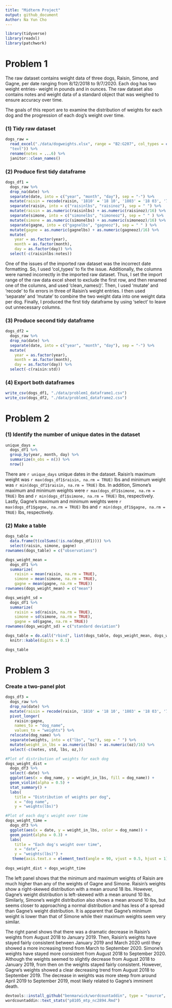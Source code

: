 ```yaml
---
title: "Midterm Project"
output: github_document
Author: Na Yun Cho
---
```


```r
library(tidyverse)
library(readxl)
library(patchwork)
```

# Problem 1 

The raw dataset contains weight data of three dogs, Raisin, Simone, and Gagne, per date ranging from 8/12/2018 to 9/7/2020. Each dog has two weight entries- weight in pounds and in ounces. The raw dataset also contains notes and weight data of a standard object that was weighed to ensure accuracy over time. 

The goals of this report are to examine the distribution of weights for each dog and the progression of each dog’s weight over time.


### (1) Tidy raw dataset
```r
dogs_raw = 
  read_excel("./data/dogweights.xlsx", range = "B2:G207", col_types = c("date", "text", "text", "text", "text",
  "text")) %>%
  rename(notes = ...6) %>%
  janitor::clean_names()
```

### (2) Produce first tidy dataframe
```r
dogs_df1 = 
  dogs_raw %>%
  drop_na(date) %>%
  separate(date, into = c("year", "month", "day"), sep = "-") %>%
  mutate(raisin = recode(raisin, '1810' = '18 10', '1803' = '18 03', '7 15' = '17 15')) %>%
  separate(raisin, into = c("raisinlbs", "raisinoz"), sep = " ") %>%
  mutate(raisin = as.numeric(raisinlbs) + as.numeric(raisinoz)/16) %>%
  separate(simone, into = c("simonelbs", "simoneoz"), sep = " " ) %>%
  mutate(simone = as.numeric(simonelbs) + as.numeric(simoneoz)/16) %>%
  separate(gagne, into = c("gagnelbs", "gagneoz"), sep = " " ) %>%
  mutate(gagne = as.numeric(gagnelbs) + as.numeric(gagneoz)/16) %>%
  mutate(
    year = as.factor(year),
    month = as.factor(month),
    day = as.factor(day)) %>%
  select(-c(raisinlbs:notes))
```

One of the issues of the imported raw dataset was the incorrect date formatting. 
So, I used 'col_types' to fix the issue.
Additionally, the columns were named incorrectly in the imported raw dataset. 
Thus, I set the import range of the raw data excel sheet to exclude the first row, and then renamed one of the columns, and used 'clean_names()'.
Then, I used 'mutate' and 'recode' to fix errors in three of Raisin's weight entries.
I then used 'separate' and 'mutate' to combine the two weight data into one weight data per dog.
Finally, I produced the first tidy dataframe by using 'select' to leave out unnecessary columns. 

### (3) Produce second tidy dataframe
```r
dogs_df2 = 
  dogs_raw %>%
  drop_na(date) %>%
  separate(date, into = c("year", "month", "day"), sep = "-") %>%
  mutate(
    year = as.factor(year),
    month = as.factor(month),
    day = as.factor(day)) %>%
  select(-c(raisin:std))
```


### (4) Export both dataframes 
```r
write_csv(dogs_df1, "./data/problem1_dataframe1.csv")
write_csv(dogs_df2, "./data/problem1_dataframe2.csv")
```


# Problem 2
### (1) Identify the number of unique dates in the dataset
```r
unique_days = 
  dogs_df1 %>%
  group_by(year, month, day) %>%
  summarize(n_obs = n()) %>%
  nrow()
```
There are `r unique_days` unique dates in the dataset.
Raisin's maximum weight was `r max(dogs_df1$raisin, na.rm = TRUE)` lbs and minimum weight was `r min(dogs_df1$raisin, na.rm = TRUE)` lbs. 
In addition, Simone's maximum and minimum weights were `r max(dogs_df1$simone, na.rm = TRUE)` lbs and `r min(dogs_df1$simone, na.rm = TRUE)` lbs, respectively. 
Lastly, Gagne's maximum and minimum weights were `r max(dogs_df1$gagne, na.rm = TRUE)` lbs and `r min(dogs_df1$gagne, na.rm = TRUE)` lbs, respectively. 

### (2) Make a table 
```r
dogs_table = 
  data.frame(t(colSums(!is.na(dogs_df1)))) %>%
  select(raisin, simone, gagne)
rownames(dogs_table) = c("observations")

dogs_weight_mean = 
  dogs_df1 %>%
  summarize(
    raisin = mean(raisin, na.rm = TRUE),
    simone = mean(simone, na.rm = TRUE),
    gagne = mean(gagne, na.rm = TRUE))
rownames(dogs_weight_mean) = c("mean")

dogs_weight_sd = 
  dogs_df1 %>%
  summarize(
    raisin = sd(raisin, na.rm = TRUE),
    simone = sd(simone, na.rm = TRUE),
    gagne = sd(gagne, na.rm = TRUE))
rownames(dogs_weight_sd) = c("standard deviation")

dogs_table = do.call("rbind", list(dogs_table, dogs_weight_mean, dogs_weight_sd)) %>%
  knitr::kable(digits = 0.1)

dogs_table
```

# Problem 3
### Create a two-panel plot 
```r
dogs_df3 = 
  dogs_raw %>%
  drop_na(date) %>%
  mutate(raisin = recode(raisin, '1810' = '18 10', '1803' = '18 03', '7 15' = '17 15')) %>%
  pivot_longer(
    raisin:gagne, 
    names_to = "dog_name",
    values_to = "weights") %>%
  relocate(dog_name) %>%
  separate(weights, into = c("lbs", "oz"), sep = " ") %>%
  mutate(weight_in_lbs = as.numeric(lbs) + as.numeric(oz)/16) %>%
  select(-c(notes, std, lbs, oz,))

#Plot of distribution of weights for each dog 
dogs_weight_dist = 
  dogs_df3 %>%
  select(-date) %>%
  ggplot(aes(x = dog_name, y = weight_in_lbs, fill = dog_name)) + 
  geom_violin(alpha = 0.5) +
  stat_summary() +
  labs(
    title = "Distribution of weights per dog",
    x = "dog name", 
    y = "weights(lbs)")

#Plot of each dog's weight over time
dogs_weight_time =
  dogs_df3 %>%
  ggplot(aes(x = date, y = weight_in_lbs, color = dog_name)) +
  geom_point(alpha = 0.3) +
  labs(
    title = "Each dog's weight over time",
    x = "date",
    y = "weights(lbs)") +
   theme(axis.text.x = element_text(angle = 90, vjust = 0.5, hjust = 1))
  
dogs_weight_dist + dogs_weight_time
```

The left panel shows that the minimum and maximum weights of Raisin are much higher than any of the weights of Gagne and Simone. Raisin's weights show a right-skewed distribution with a mean around 18 lbs. 
However, Gagne's weight distribution is left-skewed with a mean around 10 lbs. 
Similarly, Simone's weight distribution also shows a mean around 10 lbs, but seems closer to approaching a normal distribution and has less of a spread than Gagne's weight distribution. 
It is apparent that Gagne's minimum weight is lower than that of Simone while their maximum weights seem very similar.

The right panel shows that there was a dramatic decrease in Raisin's weights from August 2018 to January 2019. 
Then, Raisin's weights have stayed fairly consistent between January 2019 and March 2020 until they showed a more increasing trend from March to September 2020. 
Simone's weights have stayed more consistent from August 2018 to September 2020. Although the weights seemed to slightly decrease from August 2018 to January 2019, from then on the weights stayed fairly consistent. 
However, Gagne's weights showed a clear decreasing trend from August 2018 to September 2019. 
The decrease in weights was more steep from around April 2019 to September 2019, most likely related to Gagne's imminent death.

```r
devtools::install_github("benmarwick/wordcountaddin", type = "source", dependencies = TRUE)
wordcountaddin::text_stats("p8105_mtp_nc2894.Rmd")
```

